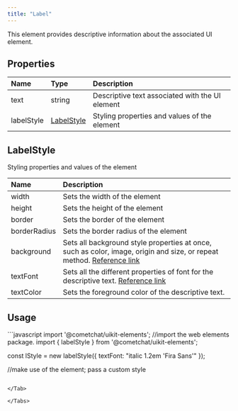 ```yaml
---
title: "Label"
---
```


This element provides descriptive information about the associated UI element.

## Properties

| Name       | Type                                              | Description                                     |
| :---------- | :------------------------------------------------- | :----------------------------------------------- |
| text       | string                                            | Descriptive text associated with the UI element |
| labelStyle | [LabelStyle](/web-elements/label#labelstyle) | Styling properties and values of the element    |

## LabelStyle

Styling properties and values of the element

| Name         | Description                                                                                                                                                                          |
| :------------ | :------------------------------------------------------------------------------------------------------------------------------------------------------------------------------------ |
| width        | Sets the width of the element                                                                                                                                                        |
| height       | Sets the height of the element                                                                                                                                                       |
| border       | Sets the border of the element                                                                                                                                                       |
| borderRadius | Sets the border radius of the element                                                                                                                                                |
| background   | Sets all background style properties at once, such as color, image, origin and size, or repeat method. [Reference link](https://developer.mozilla.org/en-US/docs/Web/CSS/background) |
| textFont     | Sets all the different properties of font for the descriptive text. [Reference link](https://developer.mozilla.org/en-US/docs/Web/CSS/font)                                          |
| textColor    | Sets the foreground color of the descriptive text.                                                                                                                                   |

## Usage

<Tabs>
<Tab title="JavaScript">
```javascript
import '@cometchat/uikit-elements'; //import the web elements package.
import { labelStyle } from '@cometchat/uikit-elements';

const lStyle = new labelStyle({
  textFont: "italic 1.2em 'Fira Sans'"
});

//make use of the element; pass a custom style
<cometchat-label :text="Hello World!" :labelStyle={lStyle}></cometchat-label>
```

</Tab>

</Tabs>
